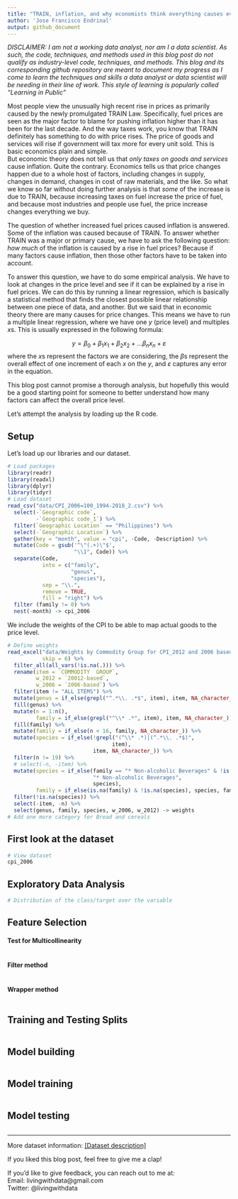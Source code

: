 ```yaml
---
title: "TRAIN, inflation, and why economists think everything causes everything"
author: 'Jose Francisco Endrinal'
output: github_document
---
```


*DISCLAIMER: I am not a working data analyst, nor am I a data scientist. As such, the code, techniques, and methods used in this blog post do not qualify as industry-level code, techniques, and methods. This blog and its corresponding github repository are meant to document my progress as I come to learn the techniques and skills a data analyst or data scientist will be needing in their line of work. This style of learning is popularly called "Learning in Public"*

Most people view the unusually high recent rise in prices as primarily caused by the newly promulgated TRAIN Law. Specifically, fuel prices are seen as the major factor to blame for pushing inflation higher than it has been for the last decade. And the way taxes work, you know that TRAIN definitely has something to do with price rises. The price of goods and services will rise if government will tax more for every unit sold. This is basic economics plain and simple.  
But economic theory does not tell us that *only taxes on goods and services* cause inflation. Quite the contrary. Economics tells us that price changes happen due to a whole host of factors, including changes in supply, changes in demand, changes in cost of raw materials, and the like. So what we know so far without doing further analysis is that *some* of the increase is due to TRAIN, because increasing taxes on fuel increase the price of fuel, and because most industries and people use fuel, the price increase changes everything we buy.  

The question of whether increased fuel prices caused inflation is answered. Some of the inflation was caused because of TRAIN. To answer whether TRAIN was a major or primary cause, we have to ask the following question: *how much* of the inflation is caused by a rise in fuel prices? Because if many factors cause inflation, then those other factors have to be taken into account.  

To answer this question, we have to do some empirical analysis. We have to look at changes in the price level and see if it can be explained by a rise in fuel prices. We can do this by running a linear regression, which is basically a statistical method that finds the closest possible linear relationship between one piece of data, and another. But we said that in economic theory there are many causes for price changes. This means we have to run a multiple linear regression, where we have one $y$ (price level) and multiples $x$s. This is usually expressed in the following formula:

$$y = \beta_{0} + \beta_{1}x_{1} + \beta_{2}x_{2} + ... \beta_{n}x_{n} + \varepsilon$$
where the $x$s represent the factors we are considering, the $\beta$s represent the overall effect of one increment of each $x$ on the $y$, and $\varepsilon$ captures any error in the equation.  

This blog post cannot promise a thorough analysis, but hopefully this would be a good starting point for someone to better understand how many factors can affect the overall price level.  

Let's attempt the analysis by loading up the R code.  

## Setup

Let's load up our libraries and our dataset.

```r
# Load packages
library(readr)
library(readxl)
library(dplyr)
library(tidyr)
# Load dataset
read_csv("data/CPI_2006=100_1994-2018_2.csv") %>% 
  select(-`Geographic code`, 
         -`Geographic code_1`) %>% 
  filter(`Geographic Location` == "Philippines") %>% 
  select(-`Geographic Location`) %>% 
  gather(key = "month", value = "cpi", -Code, -Description) %>% 
  mutate(Code = gsub('^\"(.+)\"$', 
                     "\\1", Code)) %>% 
  separate(Code, 
           into = c("family", 
                    "genus", 
                    "species"), 
           sep = "\\.", 
           remove = TRUE, 
           fill = "right") %>% 
  filter (family != 0) %>% 
  nest(-month) -> cpi_2006
```

We include the weights of the CPI to be able to map actual goods to the price level.  

```r
# Define weights
read_excel("data/Weights by Commodity Group for CPI_2012 and 2006 based, Philippines, NCR, and AONCR_2.xlsx", 
           skip = 6) %>% 
  filter_all(all_vars(!is.na(.))) %>% 
  rename(item = `COMMODITY  GROUP`, 
         w_2012 = `20012-based`, 
         w_2006 = `2006-based`) %>% 
  filter(item != "ALL ITEMS") %>% 
  mutate(genus = if_else(grepl("^.*\\. .*$", item), item, NA_character_)) %>% 
  fill(genus) %>% 
  mutate(n = 1:n(), 
         family = if_else(grepl("^\\* .*", item), item, NA_character_)) %>% 
  fill(family) %>% 
  mutate(family = if_else(n < 16, family, NA_character_)) %>% 
  mutate(species = if_else(!grepl("(^\\* .*)|(^.*\\. .*$)", 
                                 item), 
                           item, NA_character_)) %>% 
  filter(n != 19) %>% 
  # select(-n, -item) %>% 
  mutate(species = if_else(family == "* Non-alcoholic Beverages" & !is.na(family), 
                           "* Non-alcoholic Beverages", 
                           species), 
         family = if_else(is.na(family) & !is.na(species), species, family)) %>% 
  filter(!is.na(species)) %>% 
  select(-item, -n) %>% 
  select(genus, family, species, w_2006, w_2012) -> weights
# Add one more category for Bread and cereals
```

## First look at the dataset

```r
# View dataset
cpi_2006 
```


## Exploratory Data Analysis

```r
# Distribution of the class/target over the variable

```


## Feature Selection


#### Test for Multicollinearity

```r

```

#### Filter method
```r

```

#### Wrapper method
```r

```


## Training and Testing Splits

```r

```


## Model building

```r

```


## Model training

```r

```


## Model testing

```r

```


***
More dataset information: [[Dataset description]](link to website)  

If you liked this blog post, feel free to give me a clap! 

If you'd like to give feedback, you can reach out to me at:  
Email: livingwithdata@gmail.com  
Twitter: @livingwithdata
